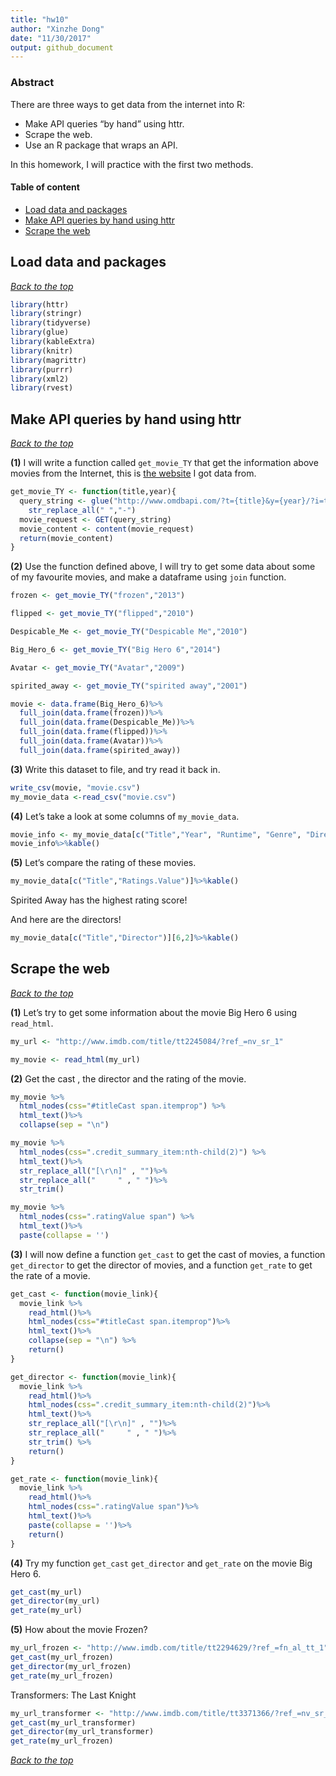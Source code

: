 ```yaml
---
title: "hw10"
author: "Xinzhe Dong"
date: "11/30/2017"
output: github_document
---
```


### Abstract

There are three ways to get data from the internet into R:

* Make API queries “by hand” using httr.
* Scrape the web.
* Use an R package that wraps an API.

In this homework, I will practice with the first two methods.


#### Table of content
-   [Load data and packages](#load-data-and-packages)
-   [Make API queries by hand using httr](#make-api-queries-by-hand-using-httr)
-   [Scrape the web](#scrape-the-web)



Load data and packages
----------------------

[*Back to the top*](#abstract)

```r
library(httr)
library(stringr)
library(tidyverse)
library(glue)
library(kableExtra)
library(knitr)
library(magrittr)
library(purrr)
library(xml2)
library(rvest)
```


Make API queries by hand using httr
-----------------------------------

[*Back to the top*](#abstract)

**(1)** I will write a function called `get_movie_TY` that get the information above movies from the Internet, this is [the website](http://www.imdb.com/) I got data from.
```r
get_movie_TY <- function(title,year){
  query_string <- glue("http://www.omdbapi.com/?t={title}&y={year}/?i=tt3896198&apikey=6f820a12")%>%
    str_replace_all(" ","-")
  movie_request <- GET(query_string)
  movie_content <- content(movie_request)
  return(movie_content)
}
```

**(2)** Use the function defined above, I will try to get some data about some of my favourite movies, and make a dataframe using `join` function.
```r
frozen <- get_movie_TY("frozen","2013") 

flipped <- get_movie_TY("flipped","2010")

Despicable_Me <- get_movie_TY("Despicable Me","2010")

Big_Hero_6 <- get_movie_TY("Big Hero 6","2014")

Avatar <- get_movie_TY("Avatar","2009")

spirited_away <- get_movie_TY("spirited away","2001")

movie <- data.frame(Big_Hero_6)%>%
  full_join(data.frame(frozen))%>%
  full_join(data.frame(Despicable_Me))%>%
  full_join(data.frame(flipped))%>%
  full_join(data.frame(Avatar))%>%
  full_join(data.frame(spirited_away))
```

**(3)** Write this dataset to file, and try read it back in.
```r
write_csv(movie, "movie.csv")
my_movie_data <-read_csv("movie.csv")
```

**(4)** Let's take a look at some columns of `my_movie_data`.
```r
movie_info <- my_movie_data[c("Title","Year", "Runtime", "Genre", "Director", "Actors","Language","Country")]
movie_info%>%kable()
```

**(5)** Let's compare the rating of these movies.
```r
my_movie_data[c("Title","Ratings.Value")]%>%kable()
```

Spirited Away has the highest rating score!

And here are the directors!
```r
my_movie_data[c("Title","Director")][6,2]%>%kable()
```


Scrape the web
--------------

[*Back to the top*](#abstract)

**(1)** Let's try to get some information about the movie Big Hero 6 using `read_html`.
```r
my_url <- "http://www.imdb.com/title/tt2245084/?ref_=nv_sr_1"

my_movie <- read_html(my_url)
```

**(2)** Get the cast , the director and the rating of the movie.
```r
my_movie %>%
  html_nodes(css="#titleCast span.itemprop") %>%
  html_text()%>%
  collapse(sep = "\n")

my_movie %>%
  html_nodes(css=".credit_summary_item:nth-child(2)") %>%
  html_text()%>%
  str_replace_all("[\r\n]" , "")%>%
  str_replace_all("     " , " ")%>%
  str_trim()

my_movie %>%
  html_nodes(css=".ratingValue span") %>%
  html_text()%>%
  paste(collapse = '')

```

**(3)** I will now define a function `get_cast` to get the cast of movies, a function `get_director` to get the director of movies, and a function `get_rate` to get the rate of a movie. 
```r
get_cast <- function(movie_link){
  movie_link %>%
    read_html()%>%
    html_nodes(css="#titleCast span.itemprop")%>%
    html_text()%>%
    collapse(sep = "\n") %>%
    return()
}

get_director <- function(movie_link){
  movie_link %>%
    read_html()%>%
    html_nodes(css=".credit_summary_item:nth-child(2)")%>%
    html_text()%>%
    str_replace_all("[\r\n]" , "")%>%
    str_replace_all("     " , " ")%>%
    str_trim() %>%
    return()
}

get_rate <- function(movie_link){
  movie_link %>%
    read_html()%>%
    html_nodes(css=".ratingValue span")%>%
    html_text()%>%
    paste(collapse = '')%>%
    return()
}
```

**(4)** Try my function `get_cast` `get_director` and `get_rate` on the movie Big Hero 6.
```r
get_cast(my_url)
get_director(my_url)
get_rate(my_url)
```

**(5)** How about the movie Frozen?
```r
my_url_frozen <- "http://www.imdb.com/title/tt2294629/?ref_=fn_al_tt_1"
get_cast(my_url_frozen)
get_director(my_url_frozen)
get_rate(my_url_frozen)
```

Transformers: The Last Knight
```r
my_url_transformer <- "http://www.imdb.com/title/tt3371366/?ref_=nv_sr_1"
get_cast(my_url_transformer)
get_director(my_url_transformer)
get_rate(my_url_frozen)
```

[*Back to the top*](#abstract)
